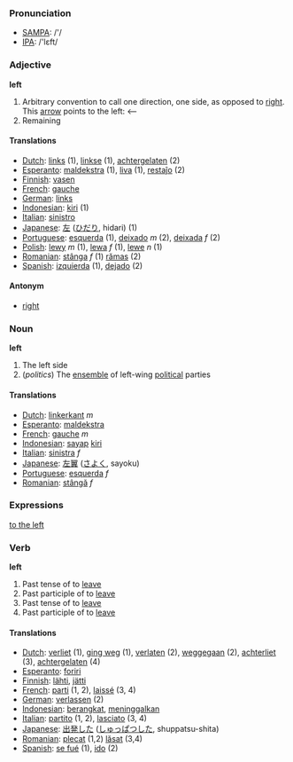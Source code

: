 === Pronunciation ===
*[[w:SAMPA|SAMPA]]: /'/
*[[w:IPA|IPA]]: /'lεft/

=== Adjective ===

'''left'''

# Arbitrary convention to call one direction, one side, as opposed to [[right]]. This [[arrow]] points to the left: <--
# Remaining

==== Translations ====

*[[Dutch]]: [[links]] (1), [[linkse]] (1), [[achtergelaten]] (2)
*[[Esperanto]]: [[maldekstra]] (1), [[liva]] (1), [[restaĵo]] (2)
*[[Finnish]]: [[vasen]]
*[[French]]: [[gauche]]
*[[German]]: [[links]]
*[[Indonesian]]: [[kiri]] (1)
*[[Italian]]: [[sinistro]]
*[[Japanese]]: [[左]] ([[ひだり]], hidari) (1)
*[[Portuguese]]: [[esquerda]] (1), [[deixado]] ''m'' (2), [[deixada]] ''f'' (2)
*[[Polish]]: [[lewy]] ''m'' (1), [[lewa]] ''f'' (1), [[lewe]] ''n'' (1)
*[[Romanian]]: [[stânga]] ''f'' (1) [[rămas]] (2)
*[[Spanish]]: [[izquierda]] (1), [[dejado]] (2)

==== Antonym ====

*[[right]]

=== Noun ===

'''left'''

# The left side
# (''politics'') The [[ensemble]] of left-wing [[political]] parties

==== Translations ====

*[[Dutch]]: [[linkerkant]] ''m''
*[[Esperanto]]: [[maldekstra]]
*[[French]]: [[gauche]] ''m''
*[[Indonesian]]: [[sayap]] [[kiri]]
*[[Italian]]: [[sinistra]] ''f''
*[[Japanese]]: [[左翼]] ([[さよく]], sayoku)
*[[Portuguese]]: [[esquerda]] ''f''
*[[Romanian]]: [[stângă]] ''f''
=== Expressions ===

[[to the left]]

=== Verb ===

'''left'''

#Past tense of to [[leave]]
#Past participle of to [[leave]]
#Past tense of to [[leave]]
#Past participle of to [[leave]]

==== Translations ====

*[[Dutch]]: [[verliet]] (1), [[ging weg]] (1), [[verlaten]] (2), [[weggegaan]] (2), [[achterliet]] (3), [[achtergelaten]] (4)
*[[Esperanto]]: [[foriri]]
*[[Finnish]]: [[lähti]], [[jätti]]
*[[French]]: [[parti]] (1, 2), [[laissé]] (3, 4)
*[[German]]: [[verlassen]] (2)
*[[Indonesian]]: [[angkat|berangkat]], [[tinggal|meninggalkan]]
*[[Italian]]: [[partito]] (1, 2), [[lasciato]] (3, 4)
*[[Japanese]]: [[出発]]した ([[しゅっぱつ]]した, shuppatsu-shita)
*[[Romanian]]: [[plecat]] (1,2) [[lăsat]] (3,4)
*[[Spanish]]: [[se fué]] (1), [[ido]] (2)
